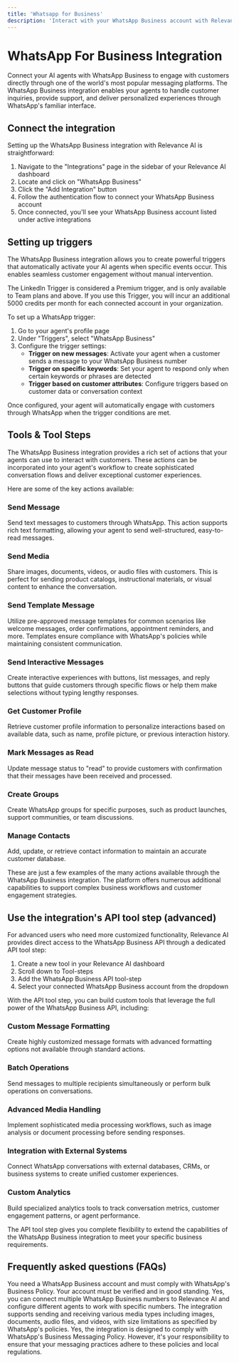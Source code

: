 ```yaml
---
title: 'Whatsapp for Business'
description: 'Interact with your WhatsApp Business account with Relevance.'
---
```


# WhatsApp For Business Integration

Connect your AI agents with WhatsApp Business to engage with customers directly through one of the world's most popular messaging platforms. The WhatsApp Business integration enables your agents to handle customer inquiries, provide support, and deliver personalized experiences through WhatsApp's familiar interface.

## Connect the integration

Setting up the WhatsApp Business integration with Relevance AI is straightforward:

1. Navigate to the "Integrations" page in the sidebar of your Relevance AI dashboard
2. Locate and click on "WhatsApp Business"
3. Click the "Add Integration" button
4. Follow the authentication flow to connect your WhatsApp Business account
5. Once connected, you'll see your WhatsApp Business account listed under active integrations

## Setting up triggers

The WhatsApp Business integration allows you to create powerful triggers that automatically activate your AI agents when specific events occur. This enables seamless customer engagement without manual intervention.

<Warning>The LinkedIn Trigger is considered a Premium trigger, and is only available to Team plans and above. If you use this Trigger, you will incur an additional 5000 credits per month for each connected account in your organization.</Warning>

To set up a WhatsApp trigger:

1. Go to your agent's profile page
2. Under "Triggers", select "WhatsApp Business"
3. Configure the trigger settings:
   - **Trigger on new messages**: Activate your agent when a customer sends a message to your WhatsApp Business number
   - **Trigger on specific keywords**: Set your agent to respond only when certain keywords or phrases are detected
   - **Trigger based on customer attributes**: Configure triggers based on customer data or conversation context

Once configured, your agent will automatically engage with customers through WhatsApp when the trigger conditions are met.

## Tools & Tool Steps

The WhatsApp Business integration provides a rich set of actions that your agents can use to interact with customers. These actions can be incorporated into your agent's workflow to create sophisticated conversation flows and deliver exceptional customer experiences.

Here are some of the key actions available:

### Send Message
Send text messages to customers through WhatsApp. This action supports rich text formatting, allowing your agent to send well-structured, easy-to-read messages.

### Send Media
Share images, documents, videos, or audio files with customers. This is perfect for sending product catalogs, instructional materials, or visual content to enhance the conversation.

### Send Template Message
Utilize pre-approved message templates for common scenarios like welcome messages, order confirmations, appointment reminders, and more. Templates ensure compliance with WhatsApp's policies while maintaining consistent communication.

### Send Interactive Messages
Create interactive experiences with buttons, list messages, and reply buttons that guide customers through specific flows or help them make selections without typing lengthy responses.

### Get Customer Profile
Retrieve customer profile information to personalize interactions based on available data, such as name, profile picture, or previous interaction history.

### Mark Messages as Read
Update message status to "read" to provide customers with confirmation that their messages have been received and processed.

### Create Groups
Create WhatsApp groups for specific purposes, such as product launches, support communities, or team discussions.

### Manage Contacts
Add, update, or retrieve contact information to maintain an accurate customer database.

These are just a few examples of the many actions available through the WhatsApp Business integration. The platform offers numerous additional capabilities to support complex business workflows and customer engagement strategies.

## Use the integration's API tool step (advanced)

For advanced users who need more customized functionality, Relevance AI provides direct access to the WhatsApp Business API through a dedicated API tool step:

1. Create a new tool in your Relevance AI dashboard
2. Scroll down to Tool-steps
3. Add the WhatsApp Business API tool-step
4. Select your connected WhatsApp Business account from the dropdown

With the API tool step, you can build custom tools that leverage the full power of the WhatsApp Business API, including:

### Custom Message Formatting
Create highly customized message formats with advanced formatting options not available through standard actions.

### Batch Operations
Send messages to multiple recipients simultaneously or perform bulk operations on conversations.

### Advanced Media Handling
Implement sophisticated media processing workflows, such as image analysis or document processing before sending responses.

### Integration with External Systems
Connect WhatsApp conversations with external databases, CRMs, or business systems to create unified customer experiences.

### Custom Analytics
Build specialized analytics tools to track conversation metrics, customer engagement patterns, or agent performance.

The API tool step gives you complete flexibility to extend the capabilities of the WhatsApp Business integration to meet your specific business requirements.

## Frequently asked questions (FAQs)

<AccordionGroup>
  <Accordion title="What are the requirements for using the WhatsApp Business integration?">You need a WhatsApp Business account and must comply with WhatsApp's Business Policy. Your account must be verified and in good standing.</Accordion>
  <Accordion title="Can I use the integration with multiple WhatsApp Business numbers?">Yes, you can connect multiple WhatsApp Business numbers to Relevance AI and configure different agents to work with specific numbers.</Accordion>
  <Accordion title="How does the integration handle media files?">The integration supports sending and receiving various media types including images, documents, audio files, and videos, with size limitations as specified by WhatsApp's policies.</Accordion>
  <Accordion title="Is the integration compliant with WhatsApp's messaging policies?">Yes, the integration is designed to comply with WhatsApp's Business Messaging Policy. However, it's your responsibility to ensure that your messaging practices adhere to these policies and local regulations.</Accordion>
</AccordionGroup>